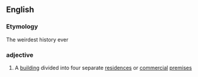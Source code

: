 ==English==

===Etymology===
{{confix|en|quad|plex}}
The weirdest history ever

===adjective===
{{en-noun|es}}

# {{lb|en|US}} A [[building]] divided into four separate [[residence]]s or [[commercial]] [[premises]]